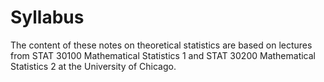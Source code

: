 # Syllabus

The content of these notes on theoretical statistics are based on lectures from STAT 30100 Mathematical Statistics 1 and STAT 30200 Mathematical Statistics 2 at the University of Chicago.
